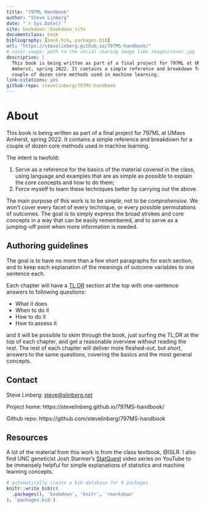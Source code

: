 ```yaml
--- 
title: "797ML Handbook"
author: "Steve Linberg"
date: "`r Sys.Date()`"
site: bookdown::bookdown_site
documentclass: book
bibliography: [book.bib, packages.bib]
url: "https://stevelinberg.github.io/797MS-handbook/"
# cover-image: path to the social sharing image like images/cover.jpg
description: |
  This book is being written as part of a final project for 797ML at UMass
  Amherst, spring 2022. It contains a simple reference and breakdown for a
  couple of dozen core methods used in machine learning.
link-citations: yes
github-repo: stevelinberg/797MS-handbook
---
```


# About

This book is being written as part of a final project for 797ML at UMass
Amherst, spring 2022. It contains a simple reference and breakdown for a
couple of dozen core methods used in machine learning. 

The intent is twofold:

1. Serve as a reference for the basics of the material covered in the class, using language and examples that are as simple as possible to explain the core concepts and how to do them;
1. Force myself to learn these techniques better by carrying out the above.

The main purpose of this work is to be *simple*, not to be *comprehensive*. We won't cover every facet of every technique, or every possible permutations of outcomes. The goal is to simply express the broad strokes and core concepts in a way that can be easily remembered, and to serve as a jumping-off point when more information is needed.

## Authoring guidelines

The goal is to have no more than a few short paragraphs for each section, and to keep each explanation of the meanings of outcome variables to one sentence each.

Each chapter will have a [TL;DR](https://en.wikipedia.org/wiki/Wikipedia:Too_long;_didn%27t_read) section at the top with one-sentence answers to following questions:

- What it does
- When to do it
- How to do it
- How to assess it

and it will be possible to skim through the book, just surfing the TL;DR at the top of each chapter, and get a reasonable overview without reading the rest. The rest of each chapter will deliver more fleshed-out, but *short*, answers to the same questions, covering the basics and the most general concepts.

## Contact

Steve Linberg: [steve@slinberg.net](mailto:steve@slinberg.net)

Project home: https://stevelinberg.github.io/797MS-handbook/

Github repo: https://github.com/stevelinberg/797MS-handbook


## Resources

A lot of the material from this work is from the class textbook, @ISLR. I also find UNC geneticist Josh Starmer's [StatQuest](https://www.youtube.com/channel/UCtYLUTtgS3k1Fg4y5tAhLbw) video series on YouTube to be immensely helpful for simple explanations of statistics and machine learning concepts. 

```r
# automatically create a bib database for R packages
knitr::write_bib(c(
  .packages(), 'bookdown', 'knitr', 'rmarkdown'
), 'packages.bib')
```
